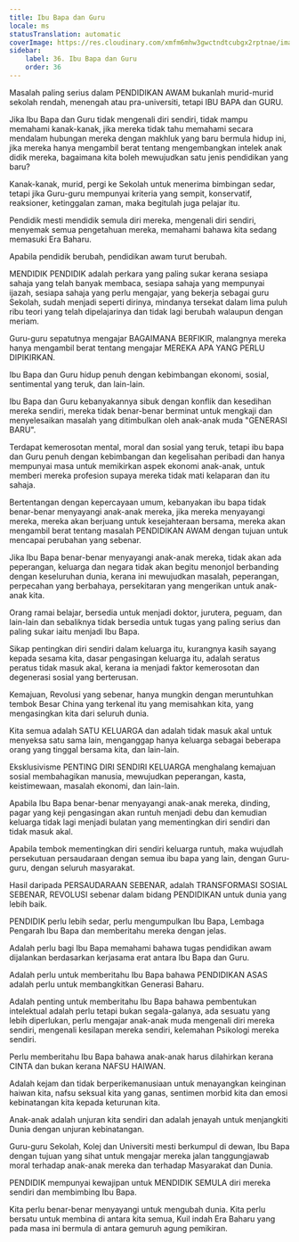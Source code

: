 ```yaml
---
title: Ibu Bapa dan Guru
locale: ms
statusTranslation: automatic
coverImage: https://res.cloudinary.com/xmfm6mhw3gwctndtcubgx2rptnae/image/upload/v1740337243/small_cover_educacion_fundamental_a051170f1c.webp
sidebar:
    label: 36. Ibu Bapa dan Guru
    order: 36
---
```

Masalah paling serius dalam PENDIDIKAN AWAM bukanlah murid-murid sekolah rendah, menengah atau pra-universiti, tetapi IBU BAPA dan GURU.

Jika Ibu Bapa dan Guru tidak mengenali diri sendiri, tidak mampu memahami kanak-kanak, jika mereka tidak tahu memahami secara mendalam hubungan mereka dengan makhluk yang baru bermula hidup ini, jika mereka hanya mengambil berat tentang mengembangkan intelek anak didik mereka, bagaimana kita boleh mewujudkan satu jenis pendidikan yang baru?

Kanak-kanak, murid, pergi ke Sekolah untuk menerima bimbingan sedar, tetapi jika Guru-guru mempunyai kriteria yang sempit, konservatif, reaksioner, ketinggalan zaman, maka begitulah juga pelajar itu.

Pendidik mesti mendidik semula diri mereka, mengenali diri sendiri, menyemak semua pengetahuan mereka, memahami bahawa kita sedang memasuki Era Baharu.

Apabila pendidik berubah, pendidikan awam turut berubah.

MENDIDIK PENDIDIK adalah perkara yang paling sukar kerana sesiapa sahaja yang telah banyak membaca, sesiapa sahaja yang mempunyai ijazah, sesiapa sahaja yang perlu mengajar, yang bekerja sebagai guru Sekolah, sudah menjadi seperti dirinya, mindanya tersekat dalam lima puluh ribu teori yang telah dipelajarinya dan tidak lagi berubah walaupun dengan meriam.

Guru-guru sepatutnya mengajar BAGAIMANA BERFIKIR, malangnya mereka hanya mengambil berat tentang mengajar MEREKA APA YANG PERLU DIPIKIRKAN.

Ibu Bapa dan Guru hidup penuh dengan kebimbangan ekonomi, sosial, sentimental yang teruk, dan lain-lain.

Ibu Bapa dan Guru kebanyakannya sibuk dengan konflik dan kesedihan mereka sendiri, mereka tidak benar-benar berminat untuk mengkaji dan menyelesaikan masalah yang ditimbulkan oleh anak-anak muda "GENERASI BARU".

Terdapat kemerosotan mental, moral dan sosial yang teruk, tetapi ibu bapa dan Guru penuh dengan kebimbangan dan kegelisahan peribadi dan hanya mempunyai masa untuk memikirkan aspek ekonomi anak-anak, untuk memberi mereka profesion supaya mereka tidak mati kelaparan dan itu sahaja.

Bertentangan dengan kepercayaan umum, kebanyakan ibu bapa tidak benar-benar menyayangi anak-anak mereka, jika mereka menyayangi mereka, mereka akan berjuang untuk kesejahteraan bersama, mereka akan mengambil berat tentang masalah PENDIDIKAN AWAM dengan tujuan untuk mencapai perubahan yang sebenar.

Jika Ibu Bapa benar-benar menyayangi anak-anak mereka, tidak akan ada peperangan, keluarga dan negara tidak akan begitu menonjol berbanding dengan keseluruhan dunia, kerana ini mewujudkan masalah, peperangan, perpecahan yang berbahaya, persekitaran yang mengerikan untuk anak-anak kita.

Orang ramai belajar, bersedia untuk menjadi doktor, jurutera, peguam, dan lain-lain dan sebaliknya tidak bersedia untuk tugas yang paling serius dan paling sukar iaitu menjadi Ibu Bapa.

Sikap pentingkan diri sendiri dalam keluarga itu, kurangnya kasih sayang kepada sesama kita, dasar pengasingan keluarga itu, adalah seratus peratus tidak masuk akal, kerana ia menjadi faktor kemerosotan dan degenerasi sosial yang berterusan.

Kemajuan, Revolusi yang sebenar, hanya mungkin dengan meruntuhkan tembok Besar China yang terkenal itu yang memisahkan kita, yang mengasingkan kita dari seluruh dunia.

Kita semua adalah SATU KELUARGA dan adalah tidak masuk akal untuk menyeksa satu sama lain, menganggap hanya keluarga sebagai beberapa orang yang tinggal bersama kita, dan lain-lain.

Eksklusivisme PENTING DIRI SENDIRI KELUARGA menghalang kemajuan sosial membahagikan manusia, mewujudkan peperangan, kasta, keistimewaan, masalah ekonomi, dan lain-lain.

Apabila Ibu Bapa benar-benar menyayangi anak-anak mereka, dinding, pagar yang keji pengasingan akan runtuh menjadi debu dan kemudian keluarga tidak lagi menjadi bulatan yang mementingkan diri sendiri dan tidak masuk akal.

Apabila tembok mementingkan diri sendiri keluarga runtuh, maka wujudlah persekutuan persaudaraan dengan semua ibu bapa yang lain, dengan Guru-guru, dengan seluruh masyarakat.

Hasil daripada PERSAUDARAAN SEBENAR, adalah TRANSFORMASI SOSIAL SEBENAR, REVOLUSI sebenar dalam bidang PENDIDIKAN untuk dunia yang lebih baik.

PENDIDIK perlu lebih sedar, perlu mengumpulkan Ibu Bapa, Lembaga Pengarah Ibu Bapa dan memberitahu mereka dengan jelas.

Adalah perlu bagi Ibu Bapa memahami bahawa tugas pendidikan awam dijalankan berdasarkan kerjasama erat antara Ibu Bapa dan Guru.

Adalah perlu untuk memberitahu Ibu Bapa bahawa PENDIDIKAN ASAS adalah perlu untuk membangkitkan Generasi Baharu.

Adalah penting untuk memberitahu Ibu Bapa bahawa pembentukan intelektual adalah perlu tetapi bukan segala-galanya, ada sesuatu yang lebih diperlukan, perlu mengajar anak-anak muda mengenali diri mereka sendiri, mengenali kesilapan mereka sendiri, kelemahan Psikologi mereka sendiri.

Perlu memberitahu Ibu Bapa bahawa anak-anak harus dilahirkan kerana CINTA dan bukan kerana NAFSU HAIWAN.

Adalah kejam dan tidak berperikemanusiaan untuk menayangkan keinginan haiwan kita, nafsu seksual kita yang ganas, sentimen morbid kita dan emosi kebinatangan kita kepada keturunan kita.

Anak-anak adalah unjuran kita sendiri dan adalah jenayah untuk menjangkiti Dunia dengan unjuran kebinatangan.

Guru-guru Sekolah, Kolej dan Universiti mesti berkumpul di dewan, Ibu Bapa dengan tujuan yang sihat untuk mengajar mereka jalan tanggungjawab moral terhadap anak-anak mereka dan terhadap Masyarakat dan Dunia.

PENDIDIK mempunyai kewajipan untuk MENDIDIK SEMULA diri mereka sendiri dan membimbing Ibu Bapa.

Kita perlu benar-benar menyayangi untuk mengubah dunia. Kita perlu bersatu untuk membina di antara kita semua, Kuil indah Era Baharu yang pada masa ini bermula di antara gemuruh agung pemikiran.

